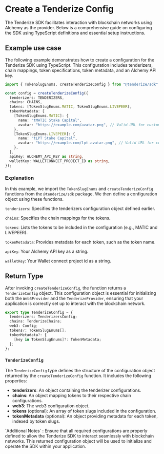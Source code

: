 
# Create a Tenderize Config

The Tenderize SDK facilitates interaction with blockchain networks using Alchemy as the provider. Below is a comprehensive guide on configuring the SDK using TypeScript definitions and essential setup instructions.

## Example use case

The following example demonstrates how to create a configuration for the Tenderize SDK using TypeScript. This configuration includes tenderizers, chain mappings, token specifications, token metadata, and an Alchemy API key.

```typescript filename="CreateConfig" copy
import { TokenSlugEnums, createTenderizeConfig } from "@tenderize/sdk";

const config = createTenderizeConfig({
  tenderizers: TENDERIZERS,
  chains: CHAINS,
  tokens: [TokenSlugEnums.MATIC, TokenSlugEnums.LIVEPEER],
  tokenMetadata: {
    [TokenSlugEnums.MATIC]: {
      name: "tMATIC Stake Capital",
      avatar: "https://example.com/avatar.png", // Valid URL for custom avatar
    },
    [TokenSlugEnums.LIVEPEER]: {
      name: "tLPT Stake Capital",
      avatar: "https://example.com/lpt-avatar.png", // Valid URL for custom avatar
    },
  },
  apiKey: ALCHEMY_API_KEY as string,
  walletKey: WALLETCONNECT_PROJECT_ID as string,
});
```

### Explanation

In this example, we import the `TokenSlugEnums` and `createTenderizeConfig` functions from the `@tenderize/sdk` package. We then define a configuration object using these functions.

`tenderizers`: Specifies the tenderizers configuration object defined earlier.

`chains`: Specifies the chain mappings for the tokens.

`tokens`: Lists the tokens to be included in the configuration (e.g., MATIC and LIVEPEER).

`tokenMetadata`: Provides metadata for each token, such as the token name.

`apiKey`: Your Alchemy API key as a string.

`walletKey`: Your Wallet connect project id as a string.

## Return Type

After invoking `createTenderizeConfig`, the function returns a `TenderizeConfig` object. This configuration object is essential for initializing both the `Web3Provider` and the `TenderizeProvider`,
ensuring that your application is correctly set up to interact with the blockchain network.

```typescript filename="Return" copy
export type TenderizeConfig = {
  tenderizers: TenderizersConfig;
  chains: TenderizeChains;
  web3: Config;
  tokens?: TokenSlugEnums[];
  tokenMetadata?: {
    [key in TokenSlugEnums]?: TokenMetadata;
  };
};
```

### `TenderizeConfig`

The `TenderizeConfig` type defines the structure of the configuration object returned by the `createTenderizeConfig` function. It includes the following properties:

- **tenderizers**: An object containing the tenderizer configurations.
- **chains**: An object mapping tokens to their respective chain configurations.
- **web3**: The web3 configuration object.
- **tokens** (optional): An array of token slugs included in the configuration.
- **tokenMetadata** (optional): An object providing metadata for each token, indexed by token slugs.

<Callout type="info" emoji="ℹ️">
  `Additional Notes` : Ensure that all required configurations are properly
  defined to allow the Tenderize SDK to interact seamlessly with blockchain
  networks. This returned configuration object will be used to initialize and
  operate the SDK within your application.
</Callout>
